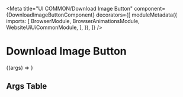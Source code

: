 


<Meta
  title="UI COMMON/Download Image Button"
  component={DownloadImageButtonComponent}
  decorators={[
    moduleMetadata({
      imports: [
        BrowserModule,
        BrowserAnimationsModule,
        WebsiteUiUiCommonModule,
      ],
    }),
  ]}
/>

# Download Image Button

<Story height="500px" name="Default">
  {(args) => <drp-download-image-button {...args} />}
</Story>

## Args Table

<ArgsTable of={DownloadImageButtonComponent} />
